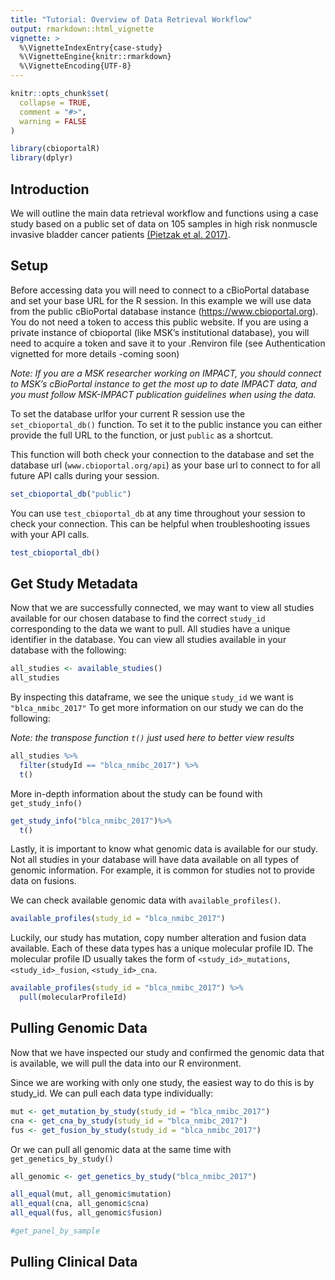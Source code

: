 ```yaml
---
title: "Tutorial: Overview of Data Retrieval Workflow"
output: rmarkdown::html_vignette
vignette: >
  %\VignetteIndexEntry{case-study}
  %\VignetteEngine{knitr::rmarkdown}
  %\VignetteEncoding{UTF-8}
---
```


```r
knitr::opts_chunk$set(
  collapse = TRUE,
  comment = "#>",
  warning = FALSE
)
```

```r
library(cbioportalR)
library(dplyr)
```

## Introduction

We will outline the main data retrieval workflow and functions using a case study based on a public set of data on 105 samples in high risk nonmuscle invasive bladder cancer patients [(Pietzak et al. 2017)](https://pubmed.ncbi.nlm.nih.gov/28583311/).

## Setup

Before accessing data you will need to connect to a cBioPortal database and set your base URL for the R session. In this example we will use data from the public cBioPortal database instance (<https://www.cbioportal.org>). You do not need a token to access this public website. If you are using a private instance of cbioportal (like MSK's institutional database), you will need to acquire a token and save it to your .Renviron file (see Authentication vignetted for more details -coming soon)


*Note: If you are a MSK researcher working on IMPACT, you should connect to MSK's cBioPortal instance to get the most up to date IMPACT data, and you must follow MSK-IMPACT publication guidelines when using the data.*


To set the database urlfor your current R session use the `set_cbioportal_db()` function. To set it to the public instance you can either provide the full URL to the function, or just `public` as a shortcut. 

This function will both check your connection to the database and set the database url (`www.cbioportal.org/api`) as your base url to connect to for all future API calls during your session.

```r

set_cbioportal_db("public")

```

You can use `test_cbioportal_db` at any time throughout your session to check your connection. This can be helpful when troubleshooting issues with your API calls.

```r
test_cbioportal_db()
```


## Get Study Metadata

Now that we are successfully connected, we may want to view all studies available for our chosen database to find the correct `study_id` corresponding to the data we want to pull. All studies have a unique identifier in the database. You can view all studies available in your database with the following:

```r
all_studies <- available_studies()
all_studies
```

By inspecting this dataframe, we see the unique `study_id` we want is  `"blca_nmibc_2017"` To get more information on our study we can do the following:

*Note: the transpose function `t()` just used here to better view results*

```r
all_studies %>% 
  filter(studyId == "blca_nmibc_2017") %>%
  t()
```
More in-depth information about the study can be found with `get_study_info()`

```r
get_study_info("blca_nmibc_2017")%>% 
  t() 
```

Lastly, it is important to know what genomic data is available for our study. Not all studies in your database will have data available on all types of genomic information. For example, it is common for studies not to provide data on fusions. 

We can check available genomic data with `available_profiles()`. 

```r
available_profiles(study_id = "blca_nmibc_2017")
```

Luckily, our study has mutation, copy number alteration and  fusion data available. Each of these data types has a unique molecular profile ID. The molecular profile ID usually takes the form of `<study_id>_mutations`, `<study_id>_fusion`, `<study_id>_cna`. 

```r
available_profiles(study_id = "blca_nmibc_2017") %>%
  pull(molecularProfileId)

```

## Pulling Genomic Data

Now that we have inspected our study and confirmed the genomic data that is available, we will pull the data into our R environment. 

Since we are working with only one study, the easiest way to do this is by study_id. We can pull each data type individually:

```r

mut <- get_mutation_by_study(study_id = "blca_nmibc_2017")
cna <- get_cna_by_study(study_id = "blca_nmibc_2017")
fus <- get_fusion_by_study(study_id = "blca_nmibc_2017")

```

Or we can pull all genomic data at the same time with `get_genetics_by_study()`

```r
all_genomic <- get_genetics_by_study("blca_nmibc_2017")
```

```r
all_equal(mut, all_genomic$mutation)
all_equal(cna, all_genomic$cna)
all_equal(fus, all_genomic$fusion)
```

```r
#get_panel_by_sample

```

## Pulling Clinical Data


